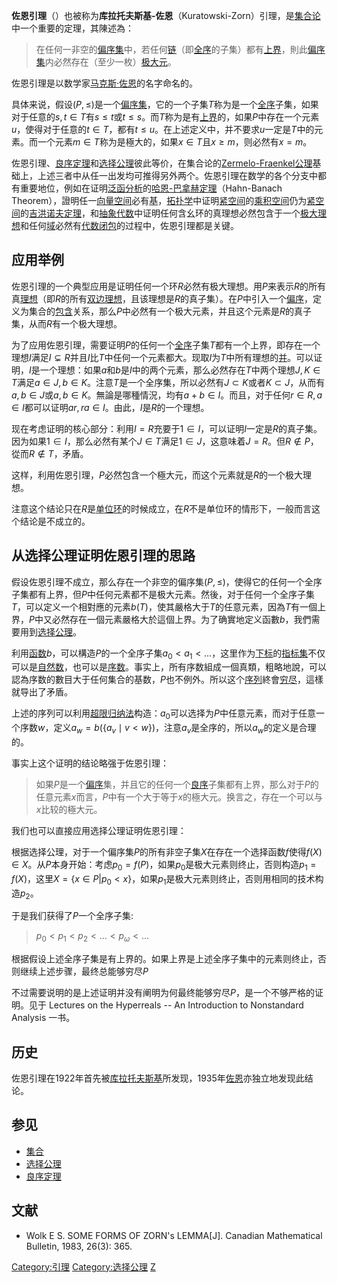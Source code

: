 '''佐恩引理'''（{{lang|en|Zorn's Lemma}}）也被称为'''库拉托夫斯基-佐恩'''（Kuratowski-Zorn）引理，是[[集合论|集合论]]中一个重要的定理，其陳述為：

<blockquote>
在任何一非空的[[偏序集|偏序集]]中，若任何[[链_(数学)|链]]（即[[全序|全序]]的子集）都有[[上界|上界]]，則此[[偏序集|偏序集]]内必然存在（至少一枚）[[极大元|极大元]]。
</blockquote>

佐恩引理是以数学家[[马克斯·佐恩|马克斯·佐恩]]的名字命名的。

具体来说，假设<math>(P, \le)</math>是一个[[偏序集|偏序集]]，它的一个子集<math>T</math>称为是一个[[全序|全序]]子集，如果对于任意的<math>s, t \in T</math>有<math>s \le t</math>或<math>t \le s</math>。而<math>T</math>称为是有[[上界|上界]]的，如果<math>P</math>中存在一个元素<math>u</math>，使得对于任意的<math>t \in T</math>，都有<math>t \le u</math>。在上述定义中，并不要求<math>u</math>一定是<math>T</math>中的元素。而一个元素<math>m \in T</math>称为是極大的，如果<math>x \in T</math>且<math>x \ge m</math>，则必然有<math>x = m</math>。

佐恩引理、[[良序定理|良序定理]]和[[选择公理|选择公理]]彼此等价，在集合论的[[Zermelo-Fraenkel公理|Zermelo-Fraenkel公理]]基础上，上述三者中从任一出发均可推得另外两个。佐恩引理在数学的各个分支中都有重要地位，例如在证明[[泛函分析|泛函分析]]的[[哈恩-巴拿赫定理|哈恩-巴拿赫定理]]（Hahn-Banach Theorem），證明任一[[向量空间|向量空间]]必有[[基_(線性代數)|基]]，[[拓扑学|拓扑学]]中证明[[紧空间|紧空间]]的[[乘积空间|乘积空间]]仍为[[紧空间|紧空间]]的[[吉洪诺夫定理|吉洪诺夫定理]]，和[[抽象代数|抽象代数]]中证明任何含幺环的真理想必然包含于一个[[极大理想|极大理想]]和任何[[體_(數學)|域]]必然有[[代数闭包|代数闭包]]的过程中，佐恩引理都是关键。

== 应用举例 ==

佐恩引理的一个典型应用是证明任何一个环<math>R</math>必然有极大理想。用<math>P</math>来表示<math>R</math>的所有真[[理想_(环论)|理想]]（即<math>R</math>的所有[[双边理想|双边理想]]，且该理想是<math>R</math>的真子集）。在<math>P</math>中引入一个[[偏序|偏序]]，定义为集合的[[包含|包含]]关系，那么<math>P</math>中必然有一个极大元素，并且这个元素是<math>R</math>的真子集，从而<math>R</math>有一个极大理想。

为了应用佐恩引理，需要证明<math>P</math>的任何一个[[全序|全序]]子集<math>T</math>都有一个上界，即存在一个理想<math>I</math>满足<math>I \subsetneq R</math>并且<math>I</math>比<math>T</math>中任何一个元素都大。现取<math>I</math>为<math>T</math>中所有理想的[[并运算|并]]。可以证明，<math>I</math>是一个理想：如果<math>a</math>和<math>b</math>是<math>I</math>中的两个元素，那么必然存在<math>T</math>中两个理想<math>J, K \in T</math>满足<math>a \in J, b \in K</math>。注意<math>T</math>是一个全序集，所以必然有<math>J \subset K</math>或者<math>K \subset J</math>，从而有<math>a, b \in J</math>或<math>a, b \in K</math>。無論是哪種情況，均有<math>a + b \in I</math>。而且，对于任何<math>r \in R,  a \in I</math>都可以证明<math>ar, ra \in I</math>。由此，<math>I</math>是<math>R</math>的一个理想。

现在考虑证明的核心部分：利用<math>I = R</math>充要于<math>1 \in I</math>，可以证明<math>I</math>一定是<math>R</math>的真子集。因为如果<math>1 \in I</math>，那么必然有某个<math>J \in T</math>满足<math>1 \in J</math>，这意味着<math>J = R</math>。但<math>R\notin P</math>，從而<math>R\notin T</math>，矛盾。

这样，利用佐恩引理，<math>P</math>必然包含一个極大元，而这个元素就是<math>R</math>的一个极大理想。

注意这个结论只在<math>R</math>是[[单位环|单位环]]的时候成立，在<math>R</math>不是单位环的情形下，一般而言这个结论是不成立的。

== 从选择公理证明佐恩引理的思路 ==

假设佐恩引理不成立，那么存在一个非空的偏序集<math>(P,\le)</math>，使得它的任何一个全序子集都有上界，但<math>P</math>中任何元素都不是极大元素。然後，对于任何一个全序子集<math>T</math>，可以定义一个相對應的元素<math>b(T)</math>，使其嚴格大于<math>T</math>的任意元素，因為<math>T</math>有一個上界，<math>P</math>中又必然存在一個元素嚴格大於這個上界。为了确實地定义函數<math>b</math>，我們需要用到[[选择公理|选择公理]]。

利用[[函数|函数]]<math>b</math>，可以構造<math>P</math>的一个全序子集<math>a_0 < a_1 < \dots </math>，这里作为[[下标|下标]]的[[指标集|指标集]]不仅可以是[[自然数|自然数]]，也可以是[[序数|序数]]。事实上，所有序数組成一個真類，粗略地說，可以認為序数的數目大于任何集合的基数，<math>P</math>也不例外。所以这个[[序列|序列]]終會[[穷尽|穷尽]]，這樣就导出了矛盾。

上述的序列可以利用[[超限归纳法|超限归纳法]]构造：<math>a_0</math>可以选择为<math>P</math>中任意元素，而对于任意一个序数<math>w</math>，定义<math>a_w = b(\{a_v \mid v < w\})</math>，注意<math>a_v</math>是全序的，所以<math>a_w</math>的定义是合理的。

事实上这个证明的结论略强于佐恩引理：

<blockquote>
如果<math>P</math>是一个[[偏序|偏序]]集，并且它的任何一个[[良序|良序]]子集都有上界，那么对于<math>P</math>的任意元素<math>x</math>而言，<math>P</math>中有一个大于等于<math>x</math>的極大元。换言之，存在一个可以与<math>x</math>比较的極大元。
</blockquote>

我们也可以直接应用选择公理证明佐恩引理：

根据选择公理，对于一个偏序集<math>P</math>的所有非空子集<math>X</math>在存在一个选择函数<math>f</math>使得<math>f(X)\in X</math>。从<math>P</math>本身开始：考虑<math>p_0 = f(P)</math>，如果<math>p_0</math>是极大元素则终止，否则构造<math>p_1 = f(X)</math>，这里<math>X = \{x \in P | p_0 < x\}</math>，如果<math>p_1</math>是极大元素则终止，否则用相同的技术构造<math>p_2</math>。

于是我们获得了<math>P</math>一个全序子集:
<blockquote>
<math>p_0 < p_1 < p_2 <... < p_{\omega} <\ldots</math>
</blockquote>

根据假设上述全序子集是有上界的。如果上界是上述全序子集中的元素则终止，否则继续上述步骤，最终总能够穷尽<math>P</math>

不过需要说明的是上述证明并没有阐明为何最终能够穷尽<math>P</math>，是一个不够严格的证明。见于 Lectures on the Hyperreals -- An Introduction to Nonstandard Analysis 一书。

== 历史 ==

佐恩引理在1922年首先被[[库拉托夫斯基|库拉托夫斯基]]所发现，1935年[[马克斯·奥古斯特·佐恩|佐恩]]亦独立地发现此结论。

== 参见 ==
* [[集合_(数学)|集合]]
* [[选择公理|选择公理]]
* [[良序定理|良序定理]]

== 文献 ==
{{refbegin}}
* Wolk E S. SOME FORMS OF ZORN's LEMMA[J]. Canadian Mathematical Bulletin, 1983, 26(3): 365.
{{refend}}

[[Category:引理|Category:引理]]
[[Category:选择公理|Category:选择公理]]
[[Category:序理论|Z]]